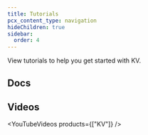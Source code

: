 ```yaml
---
title: Tutorials
pcx_content_type: navigation
hideChildren: true
sidebar:
  order: 4
---
```



View <GlossaryTooltip term="tutorial">tutorials</GlossaryTooltip> to help you get started with KV.

## Docs

<ListTutorials />

## Videos

<YouTubeVideos products={["KV"]} />
